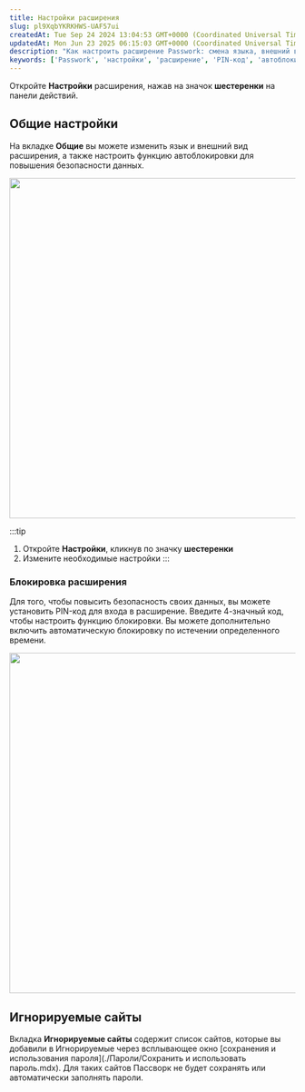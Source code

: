 ```yaml
---
title: Настройки расширения
slug: pl9XqbYKRKHWS-UAF57ui
createdAt: Tue Sep 24 2024 13:04:53 GMT+0000 (Coordinated Universal Time)
updatedAt: Mon Jun 23 2025 06:15:03 GMT+0000 (Coordinated Universal Time)
description: "Как настроить расширение Passwork: смена языка, внешний вид, автоблокировка, настройка PIN-кода и управление списком игнорируемых сайтов."
keywords: ['Passwork', 'настройки', 'расширение', 'PIN-код', 'автоблокировка', 'игнорируемые сайты', 'язык', 'внешний вид']
---
```


Откройте **Настройки** расширения, нажав на значок **шестеренки** на панели действий.

## Общие настройки

На вкладке **Общие** вы можете изменить язык и внешний вид расширения, а также настроить функцию автоблокировки для повышения безопасности данных.

<div style={{ textAlign: 'center' }}>
  <img
    src="/img/assets/QKZtfOnnubSbfN3D1EPqb--i6TCOKr23IuxmSXbcI2z-20240926-101419.png"
    width="600"
    style={{ display: 'block', margin: '0 auto' }}
  />
</div>

:::tip
1. Откройте **Настройки**, кликнув по значку **шестеренки**  
2. Измените необходимые настройки
:::

### Блокировка расширения

Для того, чтобы повысить безопасность своих данных, вы можете установить PIN-код для входа в расширение. Введите 4-значный код, чтобы настроить функцию блокировки. Вы можете дополнительно включить автоматическую блокировку по истечении определенного времени.

<div style={{ textAlign: 'center' }}>
  <img
    src="/img/assets/QKZtfOnnubSbfN3D1EPqb-mfaTiCs6VkG0lVpA8tyQn-20240926-101530.png"
    width="600"
    style={{ display: 'block', margin: '0 auto' }}
  />
</div>

## Игнорируемые сайты

Вкладка **Игнорируемые сайты** содержит список сайтов, которые вы добавили в Игнорируемые через всплывающее окно [сохранения и использования пароля](./Пароли/Сохранить и использовать пароль.mdx). Для таких сайтов Пассворк не будет сохранять или автоматически заполнять пароли.
